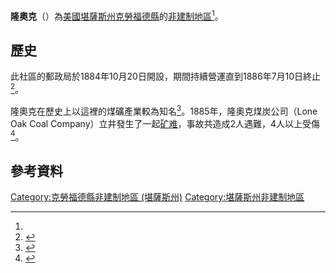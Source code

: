 {{noteTA
|1=zh-hans:县;zh-hk:縣;zh-tw:郡;
}}
{{Infobox settlement
|official_name = 隆奧克
|native_name = Lone Oak
|settlement_type = [[非建制地區|非建制地區]] 
|nickname = 
|motto =
|pushpin_map=USA Kansas
|coordinates_region = US-KS
|subdivision_type = [[世界政區索引|國家]]
|subdivision_name = [[美国|美国]]
|subdivision_type1 = [[美國行政區劃|州]]
|subdivision_name1 = [[堪薩斯州|堪薩斯州]]
|subdivision_type2 = [[堪薩斯州行政區劃|縣]]
|subdivision_name2 = [[克勞福德縣_(堪薩斯州)|克勞福德縣]]
|unit_pref  =  
|area_footnotes = 
|area_magnitude = 
|area_total_km2 = 
|population_as_of = 
|population_footnotes = 
|population_total = 
|population_density_km2 = 
|timezone = [[北美中部时区|CST]]
|utc_offset = -6
|timezone_DST = CDT
|utc_offset_DST = -5
|elevation_footnotes = 
|elevation_m = 290
|elevation_ft = 951
|latd = 37|latm = 26|lats = 13|latNS = N
|longd = 94|longm = 44|longs = 31|longEW = W
|coordinates_display=%
|area_code =
|blank_name = [[地名信息系统|GNIS]] ID
|blank_info = 484482<ref name=gnis>{{GNIS|484482|name=Lone Oak, Kansas}}</ref>
|website = 
}}

'''隆奧克'''（{{lang-en|'''Lone Oak'''}}）為[[美國|美國]][[堪薩斯州|堪薩斯州]][[克勞福德縣_(堪薩斯州)|克勞福德縣]]的[[非建制地區|非建制地區]]<ref name=gnis/>。

==歷史==
此社區的郵政局於1884年10月20日開設，期間持續營運直到1886年7月10日終止<ref>{{cite web | url=http://www.kshs.org/geog/geog_postoffices/search/county:CR | title=Kansas Post Offices, 1828-1961 | publisher=Kansas Historical Society | accessdate=7 August 2014 | archive-url=https://web.archive.org/web/20131009124740/http://www.kshs.org/geog/geog_postoffices/search/county%3ACR | archive-date=2013-10-09 | dead-url=yes }}</ref>。

隆奧克在歷史上以這裡的煤礦產業較為知名<ref>{{cite book|title=A Twentieth Century History and Biographical Record of Crawford County, Kansas|url=http://books.google.com/books?id=RRM1AQAAMAAJ&pg=PA113|year=1905|publisher=The Printery|pages=113}}</ref>。1885年，隆奧克煤炭公司（Lone Oak Coal Company）立井發生了一起[[矿难|矿难]]，事故共造成2人遇難，4人以上受傷<ref name="Governor1887">{{cite book|author=Kansas. Governor|title=Messages to the Legislature, Issues 1-2|url=http://books.google.com/books?id=-X98iPEnrdkC&pg=RA11-PA6|year=1887|pages=6}}</ref>。

==參考資料==
{{Reflist}}

{{克勞福德縣 (堪薩斯州)}}

{{DEFAULTSORT:Lone Oak}}
[[Category:克勞福德縣非建制地區_(堪薩斯州)|Category:克勞福德縣非建制地區 (堪薩斯州)]]
[[Category:堪薩斯州非建制地區|Category:堪薩斯州非建制地區]]

{{CrawfordCountyKS-geo-stub}}